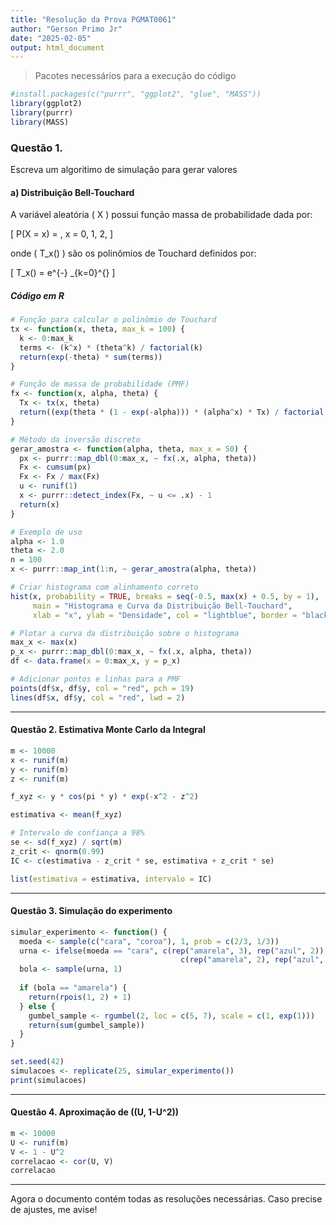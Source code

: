 ```yaml
---
title: "Resolução da Prova PGMAT0061"
author: "Gerson Primo Jr"
date: "2025-02-05"
output: html_document
--- 
```

> Pacotes necessários para a execução do código
```r
#install.packages(c("purrr", "ggplot2", "glue", "MASS"))
library(ggplot2)
library(purrr)
library(MASS)
```

### Questão 1.  
Escreva um algoritimo de simulação para gerar valores

#### a) Distribuição Bell-Touchard

A variável aleatória \( X \) possui função massa de probabilidade dada por:

\[
P(X = x) = \frac{e^{\theta (1 - e^{-\alpha})} \alpha^x T_x(\theta)}{x!}, \quad x = 0, 1, 2, \dots
\]

onde \( T_x(\theta) \) são os polinômios de Touchard definidos por:

\[
T_x(\theta) = e^{-\theta} \sum_{k=0}^{\infty} \frac{k^x \theta^k}{k!}
\]

##### Código em R

```r
# Função para calcular o polinômio de Touchard
tx <- function(x, theta, max_k = 100) {
  k <- 0:max_k
  terms <- (k^x) * (theta^k) / factorial(k)
  return(exp(-theta) * sum(terms))
}

# Função de massa de probabilidade (PMF)
fx <- function(x, alpha, theta) {
  Tx <- tx(x, theta)
  return((exp(theta * (1 - exp(-alpha))) * (alpha^x) * Tx) / factorial(x))
}

# Método da inversão discreto
gerar_amostra <- function(alpha, theta, max_x = 50) {
  px <- purrr::map_dbl(0:max_x, ~ fx(.x, alpha, theta))
  Fx <- cumsum(px)
  Fx <- Fx / max(Fx)
  u <- runif(1)
  x <- purrr::detect_index(Fx, ~ u <= .x) - 1
  return(x)
}

# Exemplo de uso
alpha <- 1.0
theta <- 2.0
n = 100
x <- purrr::map_int(1:n, ~ gerar_amostra(alpha, theta))

# Criar histograma com alinhamento correto
hist(x, probability = TRUE, breaks = seq(-0.5, max(x) + 0.5, by = 1), 
     main = "Histograma e Curva da Distribuição Bell-Touchard", 
     xlab = "x", ylab = "Densidade", col = "lightblue", border = "black")

# Plotar a curva da distribuição sobre o histograma
max_x <- max(x)
p_x <- purrr::map_dbl(0:max_x, ~ fx(.x, alpha, theta))
df <- data.frame(x = 0:max_x, y = p_x)

# Adicionar pontos e linhas para a PMF
points(df$x, df$y, col = "red", pch = 19)
lines(df$x, df$y, col = "red", lwd = 2)
```

---

#### Questão 2. Estimativa Monte Carlo da Integral
```r
m <- 10000
x <- runif(m)
y <- runif(m)
z <- runif(m)

f_xyz <- y * cos(pi * y) * exp(-x^2 - z^2)

estimativa <- mean(f_xyz)

# Intervalo de confiança a 98%
se <- sd(f_xyz) / sqrt(m)
z_crit <- qnorm(0.99)
IC <- c(estimativa - z_crit * se, estimativa + z_crit * se)

list(estimativa = estimativa, intervalo = IC)
```

---

#### Questão 3. Simulação do experimento
```r
simular_experimento <- function() {
  moeda <- sample(c("cara", "coroa"), 1, prob = c(2/3, 1/3))
  urna <- ifelse(moeda == "cara", c(rep("amarela", 3), rep("azul", 2)), 
                                      c(rep("amarela", 2), rep("azul", 4)))
  bola <- sample(urna, 1)
  
  if (bola == "amarela") {
    return(rpois(1, 2) + 1)
  } else {
    gumbel_sample <- rgumbel(2, loc = c(5, 7), scale = c(1, exp(1)))
    return(sum(gumbel_sample))
  }
}

set.seed(42)
simulacoes <- replicate(25, simular_experimento())
print(simulacoes)
```

---

#### Questão 4. Aproximação de \(\text{Corr}(U, 1-U^2)\)
```r
m <- 10000
U <- runif(m)
V <- 1 - U^2
correlacao <- cor(U, V)
correlacao
```

---

Agora o documento contém todas as resoluções necessárias. Caso precise de ajustes, me avise!
